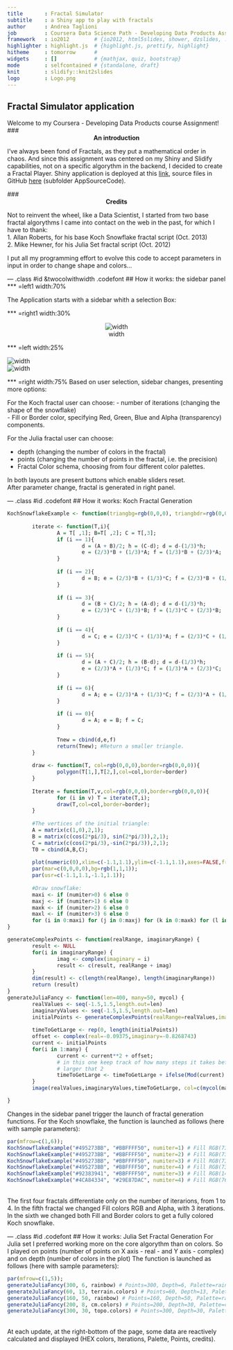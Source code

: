 ```yaml
---
title       : Fractal Simulator
subtitle    : a Shiny app to play with fractals
author      : Andrea Taglioni
job         : Coursera Data Science Path - Developing Data Products Assignment 
framework   : io2012        # {io2012, html5slides, shower, dzslides, ...}
highlighter : highlight.js  # {highlight.js, prettify, highlight}
hitheme     : tomorrow      # 
widgets     : []            # {mathjax, quiz, bootstrap}
mode        : selfcontained # {standalone, draft}
knit        : slidify::knit2slides
logo        : Logo.png
---
```


## Fractal Simulator application
Welcome to my <span class="red2">Coursera - Developing Data Products</span> course Assignment!  
### <b><center>An introduction </center></b>
I've always been fond of <span class="red2">Fractals</span>, as they put a mathematical order in chaos. And since this assignment was centered on my <span class="red2">Shiny and Slidify</span> capabilities, not on a specific algorythm in the backend, I decided to create a <span class="red2">Fractal Player</span>. Shiny application is deployed at this <a href="http://andreataglioni.shinyapps.io/Fractal_Simulator">link</a>, source files in GitHub <a href="http://github.com/andreataglioni/FractalSimulator">here</a> (subfolder AppSourceCode).

### <b><center>Credits </center></b>
Not to reinvent the wheel, like a Data Scientist, I started from two base fractal algorythms I came into contact on the web in the past, for which I have to thank:  
1. <span class="red2">Allan Roberts</span>, for his base Koch Snowflake fractal script (Oct. 2013)  
2. <span class="red2">Mike Hewner</span>, for his Julia Set fractal script (Oct. 2012)  

I put all my <span class="red2">programming effort</span> to <span class="red2">evolve this code to accept parameters</span> in input in order to <span class="red2">change shape and colors</span>...  

--- .class #id  &twocolwithwidth .codefont 
## How it works: the sidebar panel  
*** =left1 width:70%
<p>
The Application starts with a sidebar whith a <span class="red2">selection Box</span>:  
  
*** =right1 width:30%
<center>

![width](./assets/img/SelectBox.png) 
</center>
*** =left width:25%
<p>
![width](./assets/img/Koch.png)  
![width](./assets/img/Julia.png)

*** =right width:75%
Based on user selection, <span class="red2">sidebar changes</span>, presenting more options:  

For the <span class="red2">Koch</span> fractal user can choose: 
- number of <span class="red2">iterations</span> (changing the shape of the snowflake)  
- <span class="red2">Fill or Border color</span>, specifying Red, Green, Blue and Alpha (transparency) components.  

For the <span class="red2">Julia</span> fractal user can choose:   

- <span class="red2">depth</span> (changing the number of colors in the fractal)  
- <span class="red2">points</span> (changing the number of points in the fractal, i.e. the precision) 
- Fractal <span class="red2">Color schema</span>, choosing from four different color palettes.  

In both layouts are present buttons which enable <span class="red2">sliders reset</span>.  
After parameter change, <span class="red2">fractal is generated</span> in right panel.  



--- .class #id .codefont
## How it works: Koch Fractal Generation
```r
KochSnowflakeExample <- function(triangbg=rgb(0,0,0), triangbdr=rgb(0,0,0), numiter=4){
        
        iterate <- function(T,i){
                A = T[ ,1]; B=T[ ,2]; C = T[,3];
                if (i == 1){
                        d = (A + B)/2; h = (C-d); d = d-(1/3)*h;
                        e = (2/3)*B + (1/3)*A; f = (1/3)*B + (2/3)*A;
                }
                
                if (i == 2){
                        d = B; e = (2/3)*B + (1/3)*C; f = (2/3)*B + (1/3)*A;
                }
                
                if (i == 3){
                        d = (B + C)/2; h = (A-d); d = d-(1/3)*h;
                        e = (2/3)*C + (1/3)*B; f = (1/3)*C + (2/3)*B;
                }
                
                if (i == 4){
                        d = C; e = (2/3)*C + (1/3)*A; f = (2/3)*C + (1/3)*B;
                }
                
                if (i == 5){
                        d = (A + C)/2; h = (B-d); d = d-(1/3)*h;
                        e = (2/3)*A + (1/3)*C; f = (1/3)*A + (2/3)*C;
                }
                
                if (i == 6){
                        d = A; e = (2/3)*A + (1/3)*C; f = (2/3)*A + (1/3)*B;
                }
                
                if (i == 0){
                        d = A; e = B; f = C;
                }
                
                Tnew = cbind(d,e,f)
                return(Tnew); #Return a smaller triangle.
        }
        
        draw <- function(T, col=rgb(0,0,0),border=rgb(0,0,0)){
                polygon(T[1,],T[2,],col=col,border=border)
        }
        
        Iterate = function(T,v,col=rgb(0,0,0),border=rgb(0,0,0)){
                for (i in v) T = iterate(T,i);
                draw(T,col=col,border=border);
        }
        
        #The vertices of the initial triangle:
        A = matrix(c(1,0),2,1);
        B = matrix(c(cos(2*pi/3), sin(2*pi/3)),2,1);
        C = matrix(c(cos(2*pi/3),-sin(2*pi/3)),2,1);
        T0 = cbind(A,B,C);
        
        plot(numeric(0),xlim=c(-1.1,1.1),ylim=c(-1.1,1.1),axes=FALSE,frame=FALSE,ann=FALSE);
        par(mar=c(0,0,0,0),bg=rgb(1,1,1));
        par(usr=c(-1.1,1.1,-1.1,1.1));
        
        #Draw snowflake:
        maxi <- if (numiter>0) 6 else 0
        maxj <- if (numiter>1) 6 else 0
        maxk <- if (numiter>2) 6 else 0
        maxl <- if (numiter>3) 6 else 0
        for (i in 0:maxi) for (j in 0:maxj) for (k in 0:maxk) for (l in 0:maxl) Iterate(T0,c(i,j,k,l), col=triangbg, border=triangbdr);
}

generateComplexPoints <- function(realRange, imaginaryRange) {
        result <- NULL
        for(i in imaginaryRange) {
                imag <- complex(imaginary = i)
                result <- c(result, realRange + imag)
        }
        dim(result) <- c(length(realRange), length(imaginaryRange))
        return (result)
}
generateJuliaFancy <- function(len=400, many=50, mycol) {
        realValues <- seq(-1.5,1.5,length.out=len)
        imaginaryValues <- seq(-1.5,1.5,length.out=len)
        initialPoints <- generateComplexPoints(realRange=realValues,imaginaryRange=imaginaryValues)
        
        timeToGetLarge <- rep(0, length(initialPoints))
        offset <- complex(real=-0.09375,imaginary=-0.8268743)
        current <- initialPoints
        for(i in 1:many) {
                current <- current**2 + offset;
                # in this one keep track of how many steps it takes before the points get
                # larger that 2
                timeToGetLarge <- timeToGetLarge + ifelse(Mod(current) < 2, 1, 0)
        }
        image(realValues,imaginaryValues,timeToGetLarge, col=c(mycol(many-1), "black"))

}       
```
Changes in the sidebar panel <span class="red2">trigger the launch</span> of fractal generation functions.
For the Koch snowflake, the <span class="red2">function is launched as follows</span> (here with sample parameters):

```r
par(mfrow=c(1,6));
KochSnowflakeExample("#495273BB", "#BBFFFF50", numiter=1) # Fill RGB(73, 82, 115, Alpha=187) - Border RGB(187,255,255,Alpha=80) - Numiter=1
KochSnowflakeExample("#495273BB", "#BBFFFF50", numiter=2) # Fill RGB(73, 82, 115  Alpha=187) - Border RGB(187,255,255,Alpha=80) - Numiter=2
KochSnowflakeExample("#495273BB", "#BBFFFF50", numiter=3) # Fill RGB(73, 82, 115 ,Alpha=187) - Border RGB(187,255,255,Alpha=80) - Numiter=3
KochSnowflakeExample("#495273BB", "#BBFFFF50", numiter=4) # Fill RGB(73, 82, 115, Alpha=187) - Border RGB(187,255,255,Alpha=80) - Numiter=4
KochSnowflakeExample("#92383941", "#BBFFFF50", numiter=3) # Fill RGB(146,56,57, Alpha=65)  - Border RGB(187,255,255,Alpha=80) - Numiter=3
KochSnowflakeExample("#4CA84334", "#29E87DAC", numiter=4) # Fill RGB(76, 168, 67, Alpha=52)  - Border RGB(41,232,125,Alpha=172) - Numiter=4
```
<br clear=left>The first four fractals differentiate only on the <span class="red2">number of iterarions</span>, from 1 to 4. In the fifth fractal we changed <span class="red2">Fill colors RGB and Alpha</span>, with 3 iterations. In the sixth we changed both <span class="red2">Fill and Border colors</span> to get a  fully colored Koch snowflake.  

--- .class #id .codefont
## How it works: Julia Set Fractal Generation
For <span class="red2">Julia set</span> I preferred working more on the <span class="red2">core algorythm</span> than on colors. So I played on <span class="red2">points</span> (number of points on X axis - real - and Y axis - complex) and on <span class="red2">depth</span> (number of colors in the plot)
The function is launched as follows (here with sample parameters):

```r
par(mfrow=c(1,5));
generateJuliaFancy(300, 6, rainbow) # Points=300, Depth=6, Palette=rainbow
generateJuliaFancy(60, 13, terrain.colors) # Points=60, Depth=13, Palette=terrain
generateJuliaFancy(160, 50, rainbow) # Points=160, Depth=50, Palette=rainbow
generateJuliaFancy(200, 8, cm.colors) # Points=200, Depth=30, Palette=cm
generateJuliaFancy(300, 30, topo.colors) # Points=300, Depth=30, Palette=topo
```
<br clear=left>At each update, at the right-bottom of the page, some data are <span class="red2">reactively calculated</span> and displayed (HEX colors, Iterations, Palette, Points, credits).

